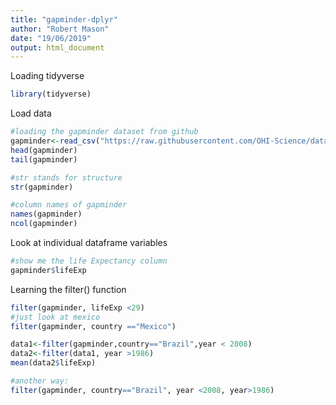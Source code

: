 ```yaml
---
title: "gapminder-dplyr"
author: "Robert Mason"
date: "19/06/2019"
output: html_document
---
```

Loading tidyverse
```r
library(tidyverse)
```

Load data
```r
#loading the gapminder dataset from github
gapminder<-read_csv("https://raw.githubusercontent.com/OHI-Science/data-science-training/master/data/gapminder.csv")
head(gapminder)
tail(gapminder)

#str stands for structure
str(gapminder)

#column names of gapminder
names(gapminder)
ncol(gapminder)

```

Look at individual dataframe variables
```r
#show me the life Expectancy column
gapminder$lifeExp
```

Learning the filter() function

```r
filter(gapminder, lifeExp <29)
#just look at mexico
filter(gapminder, country =="Mexico")
```

```r
data1<-filter(gapminder,country=="Brazil",year < 2008)
data2<-filter(data1, year >1986)
mean(data2$lifeExp)

#another way:
filter(gapminder, country=="Brazil", year <2008, year>1986)
```

